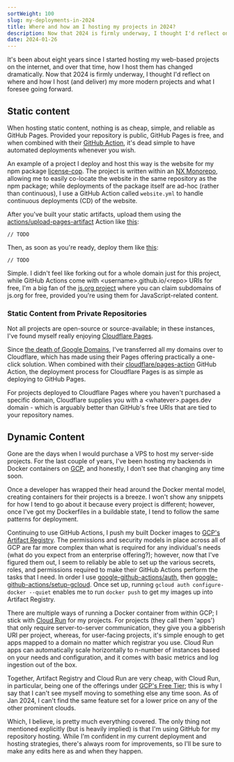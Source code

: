 ```yaml
---
sortWeight: 100
slug: my-deployments-in-2024
title: Where and how am I hosting my projects in 2024?
description: Now that 2024 is firmly underway, I thought I'd reflect on where and how I host (and deliver) my more modern projects and what I foresee going forward.
date: 2024-01-26
---
```


It's been about eight years since I started hosting my web-based projects on the internet,
and over that time, how I host them has changed dramatically.
Now that 2024 is firmly underway, I thought I'd reflect on where and how I host (and deliver)
my more modern projects and what I foresee going forward.

## Static content

When hosting static content, nothing is as cheap, simple, and reliable as GitHub Pages.
Provided your repository is public, GitHub Pages is free, and when combined with their
[GitHub Action](https://github.com/actions/deploy-pages),
it's dead simple to have automated deployments whenever you wish.

An example of a project I deploy and host this way is the website for my npm package
[license-cop](https://www.npmjs.com/package/license-cop).
The project is written within an [NX Monorepo](https://nx.dev/),
allowing me to easily co-locate the website in the same repository as the npm package;
while deployments of the package itself are ad-hoc (rather than continuous),
I use a GitHub Action called `website.yml` to handle continuous deployments (CD) of the website.

After you've built your static artifacts, upload them using the
[actions/upload-pages-artifact](http://actions/upload-pages-artifact)
Action like [this](https://github.com/tobysmith568/license-cop/blob/b65221df595fc70d25f307047b3bc34a58b724bd/.github/workflows/website.yml#L50):

```
// TODO
```

Then, as soon as you're ready, deploy them like
[this](https://github.com/tobysmith568/license-cop/blob/b65221df595fc70d25f307047b3bc34a58b724bd/.github/workflows/website.yml#L110):

```
// TODO
```

Simple.
I didn't feel like forking out for a whole domain just for this project, while GitHub Actions come
with \<username>.github.io/\<repo> URIs for free, I'm a big fan of the [js.org project](https://js.org)
where you can claim subdomains of js.org for free, provided you're using them for JavaScript-related content.

### Static Content from Private Repositories

Not all projects are open-source or source-available; in these instances, I've found myself really enjoying
[Cloudflare Pages](https://pages.cloudflare.com/).

Since [the death of Google Domains](https://support.google.com/domains/answer/13689670),
I've transferred all my domains over to Cloudflare, which has made using their Pages offering practically a one-click solution.
When combined with their [cloudflare/pages-action](https://github.com/cloudflare/pages-action) GitHub Action,
the deployment process for Cloudflare Pages is as simple as deploying to GitHub Pages.

For projects deployed to Cloudflare Pages where you haven't purchased a specific domain,
Cloudflare supplies you with a \<whatever>.pages.dev domain - which is arguably better than GitHub's
free URIs that are tied to your repository names.

## Dynamic Content

Gone are the days when I would purchase a VPS to host my server-side projects.
For the last couple of years, I've been hosting my backends in Docker containers on [GCP](https://cloud.google.com/),
and honestly, I don't see that changing any time soon.

Once a developer has wrapped their head around the Docker mental model, creating containers for their projects is a breeze.
I won't show any snippets for how I tend to go about it because every project is different;
however, once I've got my Dockerfiles in a buildable state, I tend to follow the same patterns for deployment.

Continuing to use GitHub Actions, I push my built Docker images to [GCP's Artifact Registry](https://cloud.google.com/artifact-registry). The permissions and security models in place across all of GCP are far more complex than what is required for any individual's needs (what do you expect from an enterprise offering?); however, now that I've figured them out, I seem to reliably be able to set up the various secrets, roles, and permissions required to make their GitHub Actions perform the tasks that I need. In order I use [google-github-actions/auth](https://github.com/google-github-actions/auth), then [google-github-actions/setup-gcloud](https://github.com/google-github-actions/setup-gcloud). Once set up, running `gcloud auth configure-docker --quiet` enables me to run `docker push` to get my images up into Artifact Registry.

There are multiple ways of running a Docker container from within GCP;
I stick with [Cloud Run](https://cloud.google.com/run) for my projects.
For projects (they call them 'apps') that only require server-to-server communication,
they give you a gibberish URI per project, whereas, for user-facing projects,
it's simple enough to get apps mapped to a domain no matter which registrar you use.
Cloud Run apps can automatically scale horizontally to n-number of instances based on your needs and configuration,
and it comes with basic metrics and log ingestion out of the box.

Together, Artifact Registry and Cloud Run are very cheap, with Cloud Run, in particular,
being one of the offerings under [GCP's Free Tier](https://cloud.google.com/free);
this is why I say that I can't see myself moving to something else any time soon.
As of Jan 2024, I can't find the same feature set for a lower price on any of the other prominent clouds.

Which, I believe, is pretty much everything covered.
The only thing not mentioned explicitly (but is heavily implied) is that I'm using GitHub for my repository hosting.
While I'm confident in my current deployment and hosting strategies, there's always room for improvements,
so I'll be sure to make any edits here as and when they happen.
